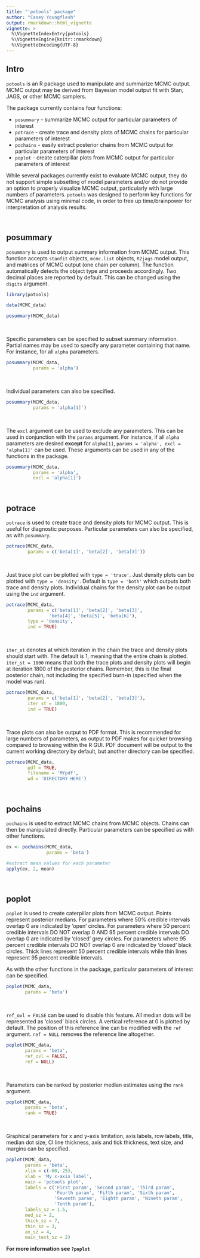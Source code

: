 ```yaml
---
title: "'potools' package"
author: "Casey Youngflesh"
output: rmarkdown::html_vignette
vignette: >
  %\VignetteIndexEntry{potools}
  %\VignetteEngine{knitr::rmarkdown}
  %\VignetteEncoding{UTF-8}
---
```


## Intro

`potools` is an R package used to manipulate and summarize MCMC output. MCMC output may be derived from Bayesian model output fit with Stan, JAGS, or other MCMC samplers.

The package currently contains four functions:

- `posummary` - summarize MCMC output for particular parameters of interest
- `potrace` - create trace and density plots of MCMC chains for particular parameters of interest
- `pochains` - easily extract posterior chains from MCMC output for particular parameters of interest
- `poplot` - create caterpillar plots from MCMC output for particular parameters of interest

While several packages currently exist to evaluate MCMC output, they do not support simple subsetting of model parameters and/or do not provide an option to properly visualize MCMC output, particularly with large numbers of parameters. `potools` was designed to perform key functions for MCMC analysis using minimal code, in order to free up time/brainpower for interpretation of analysis results. 


&nbsp;


## posummary

`posummary` is used to output summary information from MCMC output. This function accepts `stanfit` objects, `mcmc.list` objects, `R2jags` model output, and matrices of MCMC output (one chain per column). The function automatically detects the object type and proceeds accordingly. Two decimal places are reported by default. This can be changed using the `digits` argument.

```r
library(potools)

data(MCMC_data)

posummary(MCMC_data)
```

&nbsp;

Specific parameters can be specified to subset summary information. Partial names may be used to specify any parameter containing that name. For instance, for all `alpha` parameters.

```r
posummary(MCMC_data, 
          params = 'alpha')
```

&nbsp;

Individual parameters can also be specified.

```r
posummary(MCMC_data, 
          params = 'alpha[1]')
```

&nbsp;

The `excl` argument can be used to exclude any parameters. This can be used in conjunction with the `params` argument. For instance, if all `alpha` parameters are desired **except** for `alpha[1]`, `params = 'alpha', excl = 'alpha[1]'` can be used. These arguments can be used in any of the functions in the package.

```r
posummary(MCMC_data, 
          params = 'alpha',
          excl = 'alpha[1]')
```


&nbsp;

## potrace

`potrace` is used to create trace and density plots for MCMC output. This is useful for diagnostic purposes. Particular parameters can also be specified, as with `posummary`.

```r
potrace(MCMC_data, 
        params = c('beta[1]', 'beta[2]', 'beta[3]'))
```

&nbsp;

Just trace plot can be plotted with `type = 'trace'`. Just density plots can be plotted with `type = 'density'`. Default is `type = 'both'` which outputs both trace and density plots. Individual chains for the density plot can be output using the `ind` argument.

```r
potrace(MCMC_data, 
        params = c('beta[1]', 'beta[2]', 'beta[3]',
                'beta[4]', 'beta[5]', 'beta[6]'),
        type = 'density',
        ind = TRUE)
```

&nbsp;

`iter_st` denotes at which iteration in the chain the trace and density plots should start with. The default is 1, meaning that the entire chain is plotted. `iter_st = 1800` means that both the trace plots and density plots will begin at iteration 1800 of the posterior chains. Remember, this is the final posterior chain, not including the specified burn-in (specified when the model was run).

```r
potrace(MCMC_data, 
        params = c('beta[1]', 'beta[2]', 'beta[3]'),
        iter_st = 1800,
        ind = TRUE)
```

&nbsp;

Trace plots can also be output to PDF format. This is recommended for large numbers of parameters, as output to PDF makes for quicker browsing compared to browsing within the R GUI. PDF document will be output to the current working directory by default, but another directory can be specified.

```r
potrace(MCMC_data, 
        pdf = TRUE, 
        filename = 'MYpdf', 
        wd = 'DIRECTORY HERE')
```

&nbsp;


## pochains

`pochains` is used to extract MCMC chains from MCMC objects. Chains can then be manipulated directly. Particular parameters can be specified as with other functions.

```r
ex <- pochains(MCMC_data, 
               params = 'beta')

#extract mean values for each parameter
apply(ex, 2, mean)
```

&nbsp;


## poplot

`poplot` is used to create caterpillar plots from MCMC output. Points represent posterior medians. For parameters where 50% credible intervals overlap 0 are indicated by 'open' circles. For parameters where 50 percent credible intervals DO NOT overlap 0 AND 95 percent credible intervals DO overlap 0 are indicated by 'closed' grey circles. For parameters where 95 percent credible intervals DO NOT overlap 0 are indicated by 'closed' black circles. Thick lines represent 50 percent credible intervals while thin lines represent 95 percent credible intervals.

As with the other functions in the package, particular parameters of interest can be specified.

```r
poplot(MCMC_data, 
       params = 'beta')
```

&nbsp;

`ref_ovl = FALSE` can be used to disable this feature. All median dots will be represented as 'closed' black circles. A vertical reference at 0 is plotted by default. The position of this reference line can be modified with the `ref` argument. `ref = NULL` removes the reference line altogether.

```r
poplot(MCMC_data, 
       params = 'beta',
       ref_ovl = FALSE, 
       ref = NULL)
```

&nbsp;

Parameters can be ranked by posterior median estimates using the `rank` argument.

```r
poplot(MCMC_data, 
       params = 'beta', 
       rank = TRUE)
```

&nbsp;


Graphical parameters for x and y-axis limitation, axis labels, row labels, title, median dot size, CI line thickness, axis and tick thickness, text size, and margins can be specified.

```r
poplot(MCMC_data, 
       params = 'beta', 
       xlim = c(-60, 25),
       xlab = 'My x-axis label',
       main = 'potools plot',
       labels = c('First param', 'Second param', 'Third param', 
                  'Fourth param', 'Fifth param', 'Sixth param', 
                  'Seventh param', 'Eighth param', 'Nineth param', 
                  'Tenth param'), 
       labels_sz = 1.5,
       med_sz = 2,
       thick_sz = 7,
       thin_sz = 3,
       ax_sz = 4,
       main_text_sz = 2)
```

**For more information see `?poplot`**


&nbsp;

&nbsp;
